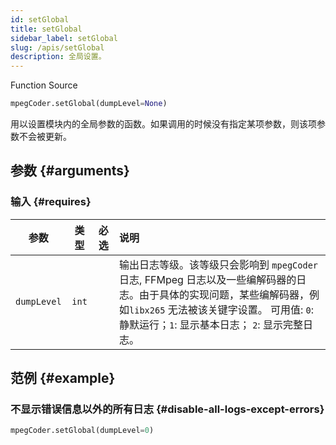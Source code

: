 ```yaml
---
id: setGlobal
title: setGlobal
sidebar_label: setGlobal
slug: /apis/setGlobal
description: 全局设置。
---
```




<p>
  <InlineIcon icon={mdiFunctionVariant}/> Function
  <Splitter />
  <SourceURL url="MpegPyd.h#L131">
    <InlineIcon icon={octFileCode16}/> Source
  </SourceURL>
</p>

```python
mpegCoder.setGlobal(dumpLevel=None)
```

用以设置模块内的全局参数的函数。如果调用的时候没有指定某项参数，则该项参数不会被更新。

## 参数 {#arguments}

### 输入 {#requires}

|  参数   |  类型  |  <div className="maxspan">必选</div>  |  <div className="center">说明</div>  |
| :---------: | :----: | :--------: | :----------------------------- |
| `dumpLevel` | `int`  | | 输出日志等级。该等级只会影响到 `mpegCoder` 日志, FFMpeg 日志以及一些编解码器的日志。由于具体的实现问题，某些编解码器，例如`libx265` 无法被该关键字设置。 可用值: `0`: 静默运行；`1`: 显示基本日志； `2`: 显示完整日志。 |

## 范例 {#example}

### 不显示错误信息以外的所有日志 {#disable-all-logs-except-errors}

```python
mpegCoder.setGlobal(dumpLevel=0)
```

